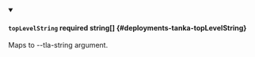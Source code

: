 
<details className="config-field" data-expandable="false" open>
<summary>

#### `topLevelString` <span className="config-field-required" data-required="false">required</span> <span className="config-field-type">string[]</span> <span className="config-field-default"></span> <span className="config-field-enum"></span> {#deployments-tanka-topLevelString}

Maps to --tla-string argument.

</summary>



</details>
